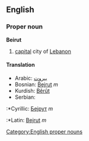 ==English==
===Proper noun===
'''Beirut'''
{{wikipedia}}
#[[capital]] city of [[Lebanon]]
====Translation====
*Arabic: [[بيروت]]
*Bosnian: [[Bejrut]] ''m''
*Kurdish: [[Bêrût]]
*Serbian:
:*Cyrillic: [[Бејрут]] ''m''
:*Latin: [[Bejrut]] ''m''
[[Category:English proper nouns]]